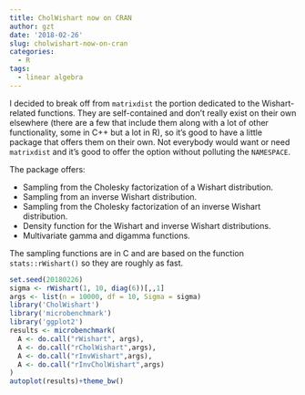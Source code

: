 ```yaml
---
title: CholWishart now on CRAN
author: gzt
date: '2018-02-26'
slug: cholwishart-now-on-cran
categories:
  - R
tags:
  - linear algebra
---
```


I decided to break off from `matrixdist` the portion dedicated to the Wishart-related functions.
They are self-contained and don't really exist on their own elsewhere (there are a few that include
them along with a lot of other functionality, some in C++ but a lot in R), so it's good to have a little
package that offers them on their own. Not everybody would want or need `matrixdist` and it's good to
offer the option without polluting the `NAMESPACE`.

The package offers:

* Sampling from the Cholesky factorization of a Wishart distribution.
* Sampling from an inverse Wishart distribution.
* Sampling from the Cholesky factorization of an inverse Wishart distribution.
* Density function for the Wishart and inverse Wishart distributions.
* Multivariate gamma and digamma functions.

The sampling functions are in C and are based on the function `stats::rWishart()` so they are
roughly as fast.

```r
set.seed(20180226)
sigma <- rWishart(1, 10, diag(6))[,,1]
args <- list(n = 10000, df = 10, Sigma = sigma)
library('CholWishart')
library('microbenchmark')
library('ggplot2')
results <- microbenchmark(
  A <- do.call("rWishart", args),
  A <- do.call("rCholWishart",args),
  A <- do.call("rInvWishart",args),
  A <- do.call("rInvCholWishart",args)
)
autoplot(results)+theme_bw()


```
